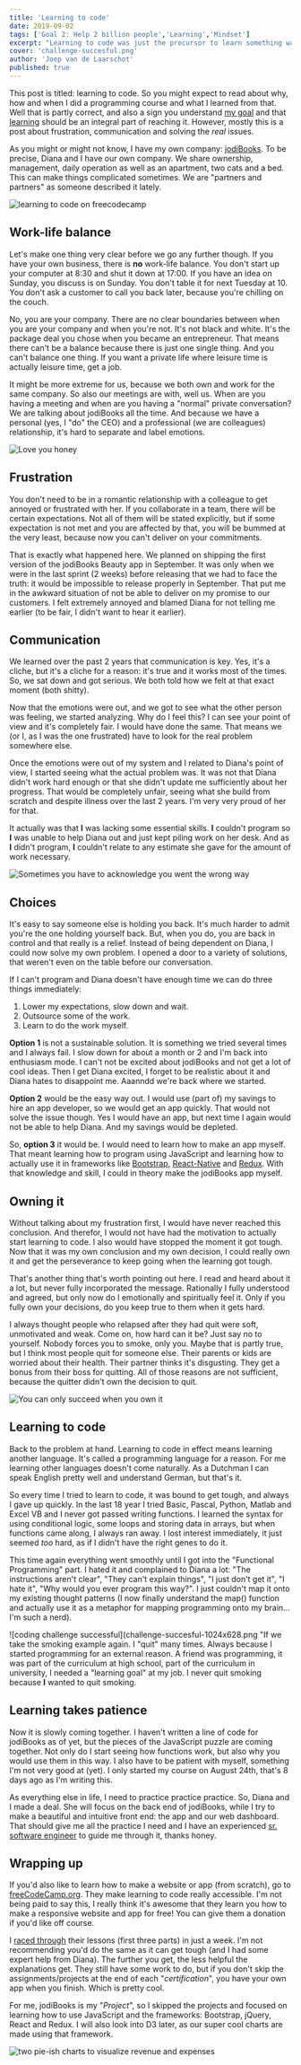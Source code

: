 ```yaml
---
title: 'Learning to code'
date: 2019-09-02
tags: ['Goal 2: Help 2 billion people','Learning','Mindset']
excerpt: "Learning to code was just the precursor to learn something way more valuable. Communication is key to find the real problem and be able to fix and own it."
cover: 'challenge-succesful.png'
author: 'Joep van de Laarschot'
published: true
---
```


This post is titled: learning to code. So you might expect to read about why, how and when I did a programming course and what I learned from that. Well that is partly correct, and also a sign you understand [my goal](my-goals-a-little-more-context-part-2/) and that [learning](what-i-learned-this-year/) should be an integral part of reaching it. However, mostly this is a post about frustration, communication and solving the *real* issues.

As you might or might not know, I have my own company: [jodiBooks](https://jodibooks.com). To be precise, Diana and I have our own company. We share ownership, management, daily operation as well as an apartment, two cats and a bed. This can make things complicated sometimes. We are "partners and partners" as someone described it lately.

![learning to code on freecodecamp](learning-to-code.png)

## Work-life balance

Let's make one thing very clear before we go any further though. If you have your own business, there is **no** work-life balance. You don't start up your computer at 8:30 and shut it down at 17:00. If you have an idea on Sunday, you discuss is on Sunday. You don't table it for next Tuesday at 10. You don't ask a customer to call you back later, because you're chilling on the couch.

No, you are your company. There are no clear boundaries between when you are your company and when you're not. It's not black and white. It's the package deal you chose when you became an entrepreneur. That means there can't be a balance because there is just one single thing. And you can't balance one thing. If you want a private life where leisure time is actually leisure time, get a job.

It might be more extreme for us, because we both own and work for the same company. So also our meetings are with, well us. When are you having a meeting and when are you having a "normal" private conversation? We are talking about jodiBooks all the time. And because we have a personal (yes, I "do" the CEO) and a professional (we are colleagues) relationship, it's hard to separate and label emotions.

![Love you honey](photo-by-markus-spiske.jpg "Photo by Markus Spiske on Unsplash")

## Frustration

You don't need to be in a romantic relationship with a colleague to get annoyed or frustrated with her. If you collaborate in a team, there will be certain expectations. Not all of them will be stated explicitly, but if some expectation is not met and you are affected by that, you will be bummed at the very least, because now you can't deliver on your commitments.

That is exactly what happened here. We planned on shipping the first version of the jodiBooks Beauty app in September. It was only when we were in the last sprint (2 weeks) before releasing that we had to face the truth: it would be impossible to release properly in September. That put me in the awkward situation of not be able to deliver on my promise to our customers. I felt extremely annoyed and blamed Diana for not telling me earlier (to be fair, I didn't want to hear it earlier).

## Communication

We learned over the past 2 years that communication is key. Yes, it's a cliche, but it's a cliche for a reason: it's true and it works most of the times. So, we sat down and got serious. We both told how we felt at that exact moment (both shitty).

Now that the emotions were out, and we got to see what the other person was feeling, we started analyzing. Why do I feel this? I can see your point of view and it's completely fair. I would have done the same. That means we (or I, as I was the one frustrated) have to look for the real problem somewhere else.

Once the emotions were out of my system and I related to Diana's point of view, I started seeing what the actual problem was. It was not that Diana didn't work hard enough or that she didn't update me sufficiently about her progress. That would be completely unfair, seeing what she build from scratch and despite illness over the last 2 years. I'm very very proud of her for that.

It actually was that **I** was lacking some essential skills. **I** couldn't program so **I** was unable to help Diana out and just kept piling work on her desk. And as **I** didn't program, **I** couldn't relate to any estimate she gave for the amount of work necessary.

![Sometimes you have to acknowledge you went the wrong way](photo-by-neonbrand.jpg "Photo by NeONBRAND on Unsplash")

## Choices

It's easy to say someone else is holding you back. It's much harder to admit you're the one holding yourself back. But, when you do, you are back in control and that really is a relief. Instead of being dependent on Diana, I could now solve my own problem. I opened a door to a variety of solutions, that weren't even on the table before our conversation.

<Quote 
    quote="Complaining has no value, let your actions dictate, instead of sitting there and feeling like you're not in control."
    name="Gary Vaynerchuk" />

If I can't program and Diana doesn't have enough time we can do three things immediately:

1. Lower my expectations, slow down and wait.
2. Outsource some of the work.
3. Learn to do the work myself.

**Option 1** is not a sustainable solution. It is something we tried several times and I always fail. I slow down for about a month or 2 and I'm back into enthusiasm mode. I can't not be excited about jodiBooks and not get a lot of cool ideas. Then I get Diana excited, I forget to be realistic about it and Diana hates to disappoint me. Aaanndd we're back where we started.

**Option 2** would be the easy way out. I would use (part of) my savings to hire an app developer, so we would get an app quickly. That would not solve the issue though. Yes I would have an app, but next time I again would not be able to help Diana. And my savings would be depleted.

<Quote quote="Give a man a fish and you feed him for a day; teach a man to fish and you feed him for a lifetime." />

So, **option 3** it would be. I would need to learn how to make an app myself. That meant learning how to program using JavaScript and learning how to actually use it in frameworks like [Bootstrap](https://getbootstrap.com/), [React-Native](https://facebook.github.io/react-native/) and [Redux](https://redux.js.org/). With that knowledge and skill, I could in theory make the jodiBooks app myself.

## Owning it

Without talking about my frustration first, I would have never reached this conclusion. And therefor, I would not have had the motivation to actually start learning to code. I also would have stopped the moment it got tough. Now that it was my own conclusion and my own decision, I could really own it and get the perseverance to keep going when the learning got tough.

That's another thing that's worth pointing out here. I read and heard about it a lot, but never fully incorporated the message. Rationally I fully understood and agreed, but only now do I emotionally and spiritually feel it. Only if you fully own your decisions, do you keep true to them when it gets hard.

I always thought people who relapsed after they had quit were soft, unmotivated and weak. Come on, how hard can it be? Just say no to yourself. Nobody forces you to smoke, only you. Maybe that is partly true, but I think most people quit for someone else. Their parents or kids are worried about their health. Their partner thinks it's disgusting. They get a bonus from their boss for quitting. All of those reasons are not sufficient, because the quitter didn't own the decision to quit.

![You can only succeed when you own it](photo-by-afif-kusuma.jpg "Photo by Afif Kusuma on Unsplash")

## Learning to code

Back to the problem at hand. Learning to code in effect means learning another language. It's called a programming language for a reason. For me learning other languages doesn't come naturally. As a Dutchman I can speak English pretty well and understand German, but that's it.

So every time I tried to learn to code, it was bound to get tough, and always I gave up quickly. In the last 18 year I tried Basic, Pascal, Python, Matlab and Excel VB and I never got passed writing functions. I learned the syntax for using conditional logic, some loops and storing data in arrays, but when functions came along, I always ran away. I lost interest immediately, it just seemed *too* hard, as if I didn't have the right genes to do it.

This time again everything went smoothly until I got into the "Functional Programming" part. I hated it and complained to Diana a lot: "The instructions aren't clear", "They can't explain things", "I just don't get it", "I hate it", "Why would you ever program this way?". I just couldn't map it onto my existing thought patterns (I now finally understand the map() function and actually use it as a metaphor for mapping programming onto my brain… I'm such a nerd).

![coding challenge successful](challenge-succesful-1024x628.png "If we take the smoking example again. I "quit" many times. Always because I started programming for an external reason. A friend was programming, it was part of the curriculum at high school, part of the curriculum in university, I needed a "learning goal" at my job. I never quit smoking because **I** wanted to quit smoking.

## Learning takes patience

Now it is slowly coming together. I haven't written a line of code for jodiBooks as of yet, but the pieces of the JavaScript puzzle are coming together. Not only do I start seeing how functions work, but also why you would use them in this way. I also have to be patient with myself, something I'm not very good at (yet). I only started my course on August 24th, that's 8 days ago as I'm writing this.

As everything else in life, I need to practice practice practice. So, Diana and I made a deal. She will focus on the back end of jodiBooks, while I try to make a beautiful and intuitive front end: the app and our web dashboard. That should give me all the practice I need and I have an experienced [sr. software engineer](https://telodelic.com) to guide me through it, thanks honey.

## Wrapping up

If you'd also like to learn how to make a website or app (from scratch), go to [freeCodeCamp.org](https://freecodecamp.org). They make learning to code really accessible. I'm not being paid to say this, I really think it's awesome that they learn you how to make a responsive website and app for free! You can give them a donation if you'd like off course.

I [raced through](https://www.freecodecamp.org/joeplaa) their lessons (first three parts) in just a week. I'm not recommending you'd do the same as it can get tough (and I had some expert help from Diana). The further you get, the less helpful the explanations get. They still have some work to do, but if you don't skip the assignments/projects at the end of each "*certification*", you have your own app when you finish. Which is pretty cool.

For me, jodiBooks is my "*Project*", so I skipped the projects and focused on learning how to use JavaScript and the frameworks: Bootstrap, jQuery, React and Redux. I will also look into D3 later, as our super cool charts are made using that framework.

![two pie-ish charts to visualize revenue and expenses](annotation-2019-09-02-162410.png "The two cool pie-ish charts made with D3 to visualize revenue and expenses in the jodiBooks Beauty dashboard.")
